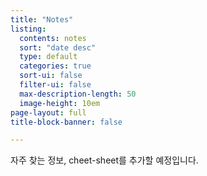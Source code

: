 ```yaml
---
title: "Notes"
listing:
  contents: notes
  sort: "date desc"
  type: default
  categories: true
  sort-ui: false
  filter-ui: false
  max-description-length: 50
  image-height: 10em
page-layout: full
title-block-banner: false

---
```

자주 찾는 정보, cheet-sheet를 추가할 예정입니다.